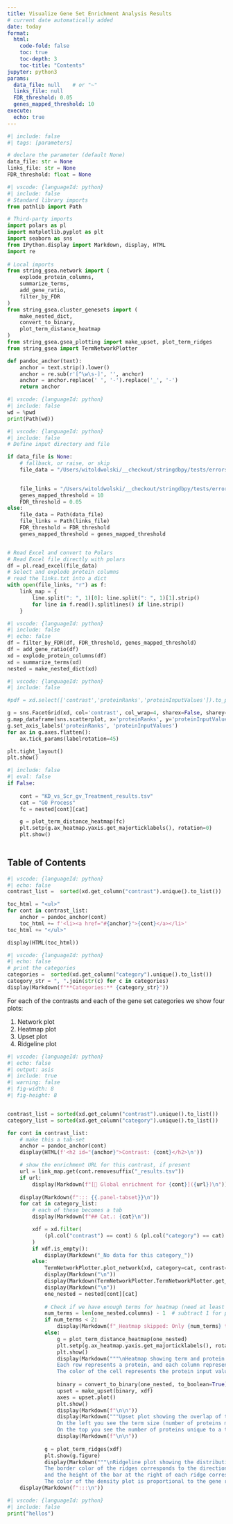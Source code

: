 ```yaml
---
title: Visualize Gene Set Enrichment Analysis Results
# current date automatically added
date: today
format:
  html:
    code-fold: false
    toc: true
    toc-depth: 3
    toc-title: "Contents"
jupyter: python3
params:
  data_file: null    # or "~"
  links_file: null
  FDR_threshold: 0.05
  genes_mapped_threshold: 10
execute:
  echo: true
---
```



```python
#| include: false
#| tags: [parameters]

# declare the parameter (default None)
data_file: str = None
links_file: str = None
FDR_threshold: float = None

```

```python
#| vscode: {languageId: python}
#| include: false
# Standard library imports
from pathlib import Path

# Third-party imports
import polars as pl
import matplotlib.pyplot as plt
import seaborn as sns
from IPython.display import Markdown, display, HTML
import re
    
# Local imports
from string_gsea.network import (
    explode_protein_columns,
    summarize_terms,
    add_gene_ratio,
    filter_by_FDR
)
from string_gsea.cluster_genesets import (
    make_nested_dict,
    convert_to_binary,
    plot_term_distance_heatmap
)
from string_gsea.gsea_plotting import make_upset, plot_term_ridges
from string_gsea import TermNetworkPlotter

def pandoc_anchor(text):
    anchor = text.strip().lower()
    anchor = re.sub(r'[^\w\s-]', '', anchor)
    anchor = anchor.replace(' ', '-').replace('_', '-')
    return anchor

```

```python
#| vscode: {languageId: python}
#| include: false
wd = %pwd
print(Path(wd))
```


```python
#| vscode: {languageId: python}
#| include: false
# Define input directory and file

if data_file is None:
    # fallback, or raise, or skip
    file_data = "/Users/witoldwolski/__checkout/stringdbpy/tests/errors/WU_333794_GSEA_OUT/reports/pep_1/WU333794_string_gsea_results_long.xlsx"
    

    file_links = "/Users/witoldwolski/__checkout/stringdbpy/tests/errors/WU_333794_GSEA_OUT/reports/pep_1/links.txt"
    genes_mapped_threshold = 10
    FDR_threshold = 0.05
else:
    file_data = Path(data_file)
    file_links = Path(links_file)
    FDR_threshold = FDR_threshold
    genes_mapped_threshold = genes_mapped_threshold


# Read Excel and convert to Polars
# Read Excel file directly with polars
df = pl.read_excel(file_data)
# Select and explode protein columns
# read the links.txt into a dict
with open(file_links, "r") as f:
    link_map = {
        line.split(": ", 1)[0]: line.split(": ", 1)[1].strip()
        for line in f.read().splitlines() if line.strip()
    }

```



```python
#| vscode: {languageId: python}
#| include: false
#| echo: false
df = filter_by_FDR(df, FDR_threshold, genes_mapped_threshold)
df = add_gene_ratio(df)
xd = explode_protein_columns(df)
xd = summarize_terms(xd)
nested = make_nested_dict(xd)

```



```python
#| vscode: {languageId: python}
#| include: false

#pdf = xd.select(['contrast','proteinRanks','proteinInputValues']).to_pandas()

g = sns.FacetGrid(xd, col='contrast', col_wrap=4, sharex=False, sharey=False)
g.map_dataframe(sns.scatterplot, x='proteinRanks', y='proteinInputValues')
g.set_axis_labels('proteinRanks', 'proteinInputValues')
for ax in g.axes.flatten():
    ax.tick_params(labelrotation=45)

plt.tight_layout()
plt.show()
```



```python
#| include: false
#| eval: false
if False:
    
    cont = "KD_vs_Scr_gv_Treatment_results.tsv"
    cat = "GO Process"
    fc = nested[cont][cat]

    g = plot_term_distance_heatmap(fc)
    plt.setp(g.ax_heatmap.yaxis.get_majorticklabels(), rotation=0)
    plt.show()
            
```



## Table of Contents

```python
#| vscode: {languageId: python}
#| echo: false
contrast_list =  sorted(xd.get_column("contrast").unique().to_list())

toc_html = "<ul>"
for cont in contrast_list:
    anchor = pandoc_anchor(cont)
    toc_html += f'<li><a href="#{anchor}">{cont}</a></li>'
toc_html += "</ul>"

display(HTML(toc_html))

```

```python
#| vscode: {languageId: python}
#| echo: false
# print the categories
categories =  sorted(xd.get_column("category").unique().to_list())
category_str = ", ".join(str(c) for c in categories)
display(Markdown(f"**Categories:** {category_str}"))
```


For each of the contrasts and each of the gene set categories we show four plots:

1. Network plot
2. Heatmap plot
3. Upset plot
4. Ridgeline plot




```python
#| vscode: {languageId: python}
#| echo: false
#| output: asis
#| include: true
#| warning: false
#| fig-width: 8
#| fig-height: 8


contrast_list = sorted(xd.get_column("contrast").unique().to_list())
category_list = sorted(xd.get_column("category").unique().to_list())

for cont in contrast_list:
    # make this a tab‐set
    anchor = pandoc_anchor(cont)
    display(HTML(f'<h2 id="{anchor}">Contrast: {cont}</h2>\n'))

    # show the enrichment URL for this contrast, if present
    url = link_map.get(cont.removesuffix("_results.tsv"))
    if url:
        display(Markdown(f"[🔗 Global enrichment for {cont}]({url})\n"))
    
    display(Markdown(f"::: {{.panel-tabset}}\n"))
    for cat in category_list:
        # each of these becomes a tab
        display(Markdown(f"## Cat.: {cat}\n"))

        xdf = xd.filter(
            (pl.col("contrast") == cont) & (pl.col("category") == cat)
        )
        if xdf.is_empty():
            display(Markdown("_No data for this category_"))
        else:
            TermNetworkPlotter.plot_network(xd, category=cat, contrast=cont, thresh=1)
            display(Markdown("\n"))
            display(Markdown(TermNetworkPlotter.TermNetworkPlotter.get_figure_legend(category=cat, thresh=1)))
            display(Markdown("\n"))
            one_nested = nested[cont][cat]
            
            # Check if we have enough terms for heatmap (need at least 2)
            num_terms = len(one_nested.columns) - 1  # subtract 1 for proteinLabels column
            if num_terms < 2:
                display(Markdown(f"_Heatmap skipped: Only {num_terms} term(s) found. Clustering requires at least 2 terms to compute distances._"))
            else:
                g = plot_term_distance_heatmap(one_nested)
                plt.setp(g.ax_heatmap.yaxis.get_majorticklabels(), rotation=0)
                plt.show()
                display(Markdown("""\nHeatmap showing term and protein distances, using Jaccard index.
                Each row represents a protein, and each column represents a term.
                The color of the cell represents the protein input value (log2FC, t-statistic, etc.).\n"""))
            
                binary = convert_to_binary(one_nested, to_boolean=True)
                upset = make_upset(binary, xdf)
                axes = upset.plot()
                plt.show()
                display(Markdown(f"\n\n"))
                display(Markdown("""Upset plot showing the overlap of terms and proteins.
                On the left you see the term size (number of proteins matching the term).
                On the top you see the number of proteins unique to a term, or a combination of terms."""))
                display(Markdown(f"\n\n"))
            
            g = plot_term_ridges(xdf)
            plt.show(g.figure)
            display(Markdown("""\nRidgeline plot showing the distribution of protein input values (log2FC, t-statistic, etc.) for each term.
            The border color of the ridges corresponds to the direction of enrichment,
            and the height of the bar at the right of each ridge corresponds to the -log10(FDR) (higher is better).
            The color of the density plot is proportional to the gene ratio (number of proteins matching the term divided by the total number of proteins in the term).\n"""))
    display(Markdown(f":::\n"))
```

```python
#| vscode: {languageId: python}
#| include: false
print("hellos")

```